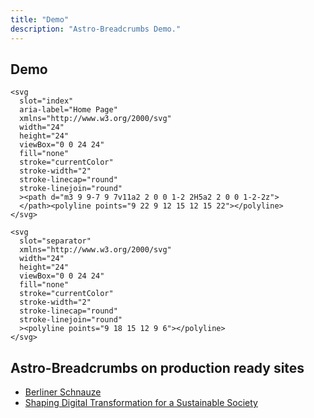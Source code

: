 ```yaml
---
title: "Demo"
description: "Astro-Breadcrumbs Demo."
---
```



## Demo

<div class="o-demo">
  <Breadcrumbs>

    <svg
      slot="index"
      aria-label="Home Page"
      xmlns="http://www.w3.org/2000/svg"
      width="24"
      height="24"
      viewBox="0 0 24 24"
      fill="none"
      stroke="currentColor"
      stroke-width="2"
      stroke-linecap="round"
      stroke-linejoin="round"
      ><path d="m3 9 9-7 9 7v11a2 2 0 0 1-2 2H5a2 2 0 0 1-2-2z">
      </path><polyline points="9 22 9 12 15 12 15 22"></polyline>
    </svg>

    <svg
      slot="separator"
      xmlns="http://www.w3.org/2000/svg"
      width="24"
      height="24"
      viewBox="0 0 24 24"
      fill="none"
      stroke="currentColor"
      stroke-width="2"
      stroke-linecap="round"
      stroke-linejoin="round"
      ><polyline points="9 18 15 12 9 6"></polyline>
    </svg>

  </Breadcrumbs>
</div>

## Astro-Breadcrumbs on production ready sites

- [Berliner Schnauze](https://berliner-schnauze.wtf/wort/knorke/)
- [Shaping Digital Transformation for a Sustainable Society](https://publication2023.bits-und-baeume.org/)

